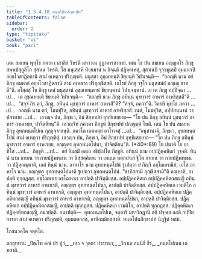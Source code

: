 ```yaml
---
title: "1.5.4.10 ทนฺตโปนสิกฺขาปท"
tableOfContents: false
sidebar:
  order: 2
type: "tipitaka"
basket: "vi"
book: "paci"
---
```



<DynamicBreadcrumb />

<Division number="263" book="paci">

<Paragraph number="848" book="paci">
เตน สมเยน พุทฺโธ ภควา เวสาลิยํ วิหรติ มหาวเน กูฏาคารสาลายํ. เตน โข ปน สมเยน อญฺญตโร ภิกฺขุ สพฺพปํสุกูลิโก สุสาเน วิหรติ. โส มนุเสฺสหิ ทิยฺยมานํ น อิจฺฉติ ปฏิคฺคเหตุํ, สุสาเนปิ รุกฺขมูเลปิ อุมฺมาเรปิ อยฺยโวสาฏิตกานิ สามํ คเหตฺวา ปริภุญฺชติ. มนุสฺสา อุชฺฌายนฺติ ขิยฺยนฺติ วิปาเจนฺติ—  “กถญฺหิ นาม อยํ ภิกฺขุ อมฺหากํ อยฺยโวสาฏิตกานิ สามํ คเหตฺวา ปริภุญฺชิสฺสติ. เถโรยํ ภิกฺขุ วฐโร มนุสฺสมํสํ มญฺเญ ขาทตี”ติ.
</Paragraph>

<Paragraph number="849" book="paci">
อโสฺสสุํ โข ภิกฺขู เตสํ มนุสฺสานํ อุชฺฌายนฺตานํ ขิยฺยนฺตานํ วิปาเจนฺตานํ. เย เต ภิกฺขู อปฺปิจฺฉา …เป…  เต อุชฺฌายนฺติ ขิยฺยนฺติ วิปาเจนฺติ—  “กถญฺหิ นาม ภิกฺขุ อทินฺนํ มุขทฺวารํ อาหารํ อาหริสฺสตี”ติ …เป…  “สจฺจํ กิร ตฺวํ, ภิกฺขุ, อทินฺนํ มุขทฺวารํ อาหารํ อาหรสี”ติ? “สจฺจํ, ภควา”ติ. วิครหิ พุทฺโธ ภควา …เป…  กถญฺหิ นาม ตฺวํ, โมฆปุริส, อทินฺนํ มุขทฺวารํ อาหารํ อาหริสฺสสิ. เนตํ, โมฆปุริส, อปฺปสนฺนานํ วา ปสาทาย …เป…  เอวญฺจ ปน, ภิกฺขเว, อิมํ สิกฺขาปทํ อุทฺทิเสยฺยาถ—
</Paragraph>

<Paragraph number="850" book="paci">
<Emphasis>“โย ปน ภิกฺขุ อทินฺนํ มุขทฺวารํ อาหารํ อาหเรยฺย, ปาจิตฺติยนฺ”</Emphasis>ติ.
</Paragraph>

<Paragraph number="851" book="paci">
เอวญฺจิทํ ภควตา ภิกฺขูนํ สิกฺขาปทํ ปญฺญตฺตํ โหติ.
</Paragraph>

</Division>
<Division number="264" book="paci">

<Paragraph number="852" book="paci">
เตน โข ปน สมเยน ภิกฺขู อุทกทนฺตโปเน กุกฺกุจฺจายนฺติ. ภควโต เอตมตฺถํ อาโรเจสุํ …เป…  “อนุชานามิ, ภิกฺขเว, อุทกทนฺตโปนํ สามํ คเหตฺวา ปริภุญฺชิตุํ. เอวญฺจ ปน, ภิกฺขเว, อิมํ สิกฺขาปทํ อุทฺทิเสยฺยาถ—
</Paragraph>

</Division>
<Division number="265" book="paci">

<Paragraph number="853" book="paci">
<Emphasis>“โย ปน ภิกฺขุ อทินฺนํ มุขทฺวารํ อาหารํ อาหเรยฺย, อญฺญตฺร อุทกทนฺตโปนา, ปาจิตฺติยนฺ”</Emphasis>ติ. (*40*:<Emphasis>89</Emphasis>)
</Paragraph>

</Division>
<Division number="266" book="paci">

<Paragraph number="854" book="paci">
<Emphasis>โย ปนา</Emphasis>ติ โย ยาทิโส …เป…  <Emphasis>ภิกฺขู</Emphasis>ติ …เป…  อยํ อิมสฺมิํ อตฺเถ อธิปฺเปโต ภิกฺขูติ.
</Paragraph>

<Paragraph number="855" book="paci">
<Emphasis>อทินฺนํ</Emphasis> นาม อปฺปฏิคฺคหิตกํ วุจฺจติ.
</Paragraph>

<Paragraph number="856" book="paci">
<Emphasis>ทินฺนํ</Emphasis> นาม กาเยน วา กายปฏิพทฺเธน วา นิสฺสคฺคิเยน วา เทนฺเต หตฺถปาเส ฐิโต กาเยน วา กายปฏิพทฺเธน วา ปฏิคฺคณฺหาติ, เอตํ ทินฺนํ นาม.
</Paragraph>

<Paragraph number="857" book="paci">
<Emphasis>อาหาโร</Emphasis> นาม อุทกทนฺตโปนํ ฐเปตฺวา ยํ กิญฺจิ อชฺโฌหรณียํ, เอโส อาหาโร นาม.
</Paragraph>

<Paragraph number="858" book="paci">
<Emphasis>อญฺญตฺร อุทกทนฺตโปนา</Emphasis>ติ ฐเปตฺวา อุทกทนฺตโปนํ.
</Paragraph>

<Paragraph number="859" book="paci">
“ขาทิสฺสามิ ภุญฺชิสฺสามี”ติ คณฺหาติ, อาปตฺติ ทุกฺกฏสฺส. อชฺโฌหาเร อชฺโฌหาเร อาปตฺติ ปาจิตฺติยสฺส.
</Paragraph>

</Division>
<Division number="267" book="paci">

<Paragraph number="860" book="paci">
อปฺปฏิคฺคหิตเก อปฺปฏิคฺคหิตกสญฺญี อทินฺนํ มุขทฺวารํ อาหารํ อาหาเรติ, อญฺญตฺร อุทกทนฺตโปนา, อาปตฺติ ปาจิตฺติยสฺส. อปฺปฏิคฺคหิตเก เวมติโก อทินฺนํ มุขทฺวารํ อาหารํ อาหาเรติ, อญฺญตฺร อุทกทนฺตโปนา, อาปตฺติ ปาจิตฺติยสฺส. อปฺปฏิคฺคหิตเก ปฏิคฺคหิตกสญฺญี อทินฺนํ มุขทฺวารํ อาหารํ อาหาเรติ, อญฺญตฺร อุทกทนฺตโปนา, อาปตฺติ ปาจิตฺติยสฺส.
</Paragraph>

<Paragraph number="861" book="paci">
ปฏิคฺคหิตเก อปฺปฏิคฺคหิตกสญฺญี, อาปตฺติ ทุกฺกฏสฺส. ปฏิคฺคหิตเก เวมติโก, อาปตฺติ ทุกฺกฏสฺส. ปฏิคฺคหิตเก ปฏิคฺคหิตกสญฺญี, อนาปตฺติ.
</Paragraph>

</Division>
<Division number="268" book="paci">

<Paragraph number="862" book="paci">
อนาปตฺติ—  อุทกทนฺตโปเน, จตฺตาริ มหาวิกฏานิ สติ ปจฺจเย อสติ กปฺปิยการเก สามํ คเหตฺวา ปริภุญฺชติ, อุมฺมตฺตกสฺส, อาทิกมฺมิกสฺสาติ.

</Paragraph>
</Division>

<Paragraph number="863" type="center" book="paci">
ทนฺตโปนสิกฺขาปทํ นิฏฺฐิตํ ทสมํ.

  
โภชนวคฺโค จตุตฺโถ.



</Paragraph>

<Paragraph number="864" type="center" book="paci">
ตสฺสุทฺทานํ


</Paragraph>

<Paragraph number="865" type="verses" book="paci">
_ปิณฺโฑ คณํ ปรํ ปูวํ,_  
_เทฺว จ วุตฺตา ปวารณา;_  
_วิกาเล สนฺนิธี ขีรํ,_  
_ทนฺตโปเนน เต ทสาติ._
</Paragraph>